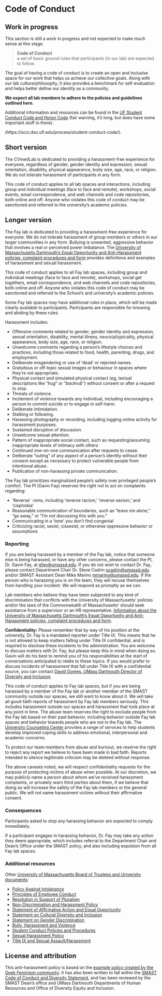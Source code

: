 # Code of Conduct {#sec-code}

::: {.callout-caution}
# Work in progress

This section is still a work in progress and not expected to make much sense at this stage. 
:::

> **Code of Conduct**  
> a set of basic ground rules that participants (in our lab) are expected to follow.

The goal of having a code of conduct is to create an open and inclusive space for our work that helps us achieve our collective goals. Along with our lab culture/philosophy, it also provides a benchmark for self-evaluation and helps better define our identity as a community.

**We expect all lab members to adhere to the policies and guidelines outlined here.**

Additional information and resources can be found in the [UF Student Conduct Code and Honor Code](https://regulations.ufl.edu/wp-content/uploads/2021/12/4-040_2021-12-06.pdf) (fair warning, it's long, but does have some important stuff in there).

(https://sccr.dso.ufl.edu/process/student-conduct-code/).

## Short version

The CVmedLab is dedicated to providing a harassment-free experience for everyone, regardless of gender, gender identity and expression, sexual orientation, disability, physical appearance, body size, age, race, or religion. We do not tolerate harassment of participants in any form.

This code of conduct applies to all lab spaces and interactions, including group and individual meetings (face to face and remote), workshops, social events, email correspondence, and web channels and code repositories, both online and off. Anyone who violates this code of conduct may be sanctioned and referred to the university's academic policies.

## Longer version

The Fay lab is dedicated to providing a harassment-free experience for everyone. We do not tolerate harassment of group members or others in our larger communities in any form. Bullying is unwanted, aggressive behavior that involves a real or perceived power imbalance. The [University of Massachusetts Dartmouth's Equal Opportunity and Anti-Harassment policies, complaint procedures and form](https://www.umassd.edu/media/umassdartmouth/eeo/pdfs/Complaint_Procedures_and_Form_Revised_September_2017.pdf) provides definitions and examples of harassment and sexual harassment.

This code of conduct applies to all Fay lab spaces, including group and individual meetings (face to face and remote), workshops, social get togethers, email correspondence, and web channels and code repositories, both online and off. Anyone who violates this code of conduct may be sanctioned and referred to the School's and university's academic policies.

Some Fay lab spaces may have additional rules in place, which will be made clearly available to participants. Participants are responsible for knowing and abiding by these rules.

Harassment includes:

-   Offensive comments related to gender, gender identity and expression, sexual orientation, disability, mental illness, neuro(a)typicality, physical appearance, body size, age, race, or religion.\
-   Unwelcome comments regarding a person's lifestyle choices and practices, including those related to food, health, parenting, drugs, and employment.
-   Deliberate misgendering or use of 'dead' or rejected names.
-   Gratuitous or off-topic sexual images or behaviour in spaces where they're not appropriate.
-   Physical contact and simulated physical contact (eg, textual descriptions like "*hug*" or "*backrub*") without consent or after a request to stop.
-   Threats of violence.
-   Incitement of violence towards any individual, including encouraging a person to commit suicide or to engage in self-harm.
-   Deliberate intimidation.
-   Stalking or following.
-   Harassing photography or recording, including logging online activity for harassment purposes.
-   Sustained disruption of discussion.
-   Unwelcome sexual attention.
-   Pattern of inappropriate social contact, such as requesting/assuming inappropriate levels of intimacy with others
-   Continued one-on-one communication after requests to cease.
-   Deliberate "outing" of any aspect of a person's identity without their consent except as necessary to protect vulnerable people from intentional abuse.
-   Publication of non-harassing private communication.

The Fay lab prioritizes marginalized people's safety over privileged people's comfort. The PI (Gavin Fay) reserves the right not to act on complaints regarding:

-   'Reverse' -isms, including 'reverse racism,' 'reverse sexism,' and 'cisphobia'
-   Reasonable communication of boundaries, such as "leave me alone," "go away," or "I'm not discussing this with you."
-   Communicating in a 'tone' you don't find congenial
-   Criticizing racist, sexist, cissexist, or otherwise oppressive behavior or assumptions

### Reporting

If you are being harassed by a member of the Fay lab, notice that someone else is being harassed, or have any other concerns, please contact the PI, Dr. Gavin Fay, at [gfay\@umassd.edu](mailto:gfay@umassd.edu). If you do not wish to contact Dr. Fay, please contact Department Chair Dr. Steve Cadrin [scadrin\@umassd.edu](mailto:scadrin@umassd.edu) and/or SMAST Assistant Dean Mike Marino [mmarino\@umassd.edu](mailto:mmarino@umassd.edu). If the person who is harassing you is on the team, they will recuse themselves from handling your incident. We will respond as promptly as we can.

Lab members who believe they have been subjected to any kind of discrimination that conflicts with the University of Massachusetts' policies and/or the laws of the Commonwealth of Massachusetts' should seek assistance from a supervisor or an HR representative. [Information about the University of Massachusetts Dartmouth's Equal Opportunity and Anti-Harassment policies, complaint procedures and form](https://www.umassd.edu/media/umassdartmouth/eeo/pdfs/Complaint_Procedures_and_Form_Revised_September_2017.pdf).

**Confidentiality:** Please remember that by way of his position at the university, Dr. Fay is a mandated reporter under Title IX. This means that he is not allowed to keep matters falling under Title IX confidential, and is required to disclose these incidents to the administration. You are welcome to discuss matters with Dr. Fay, but please keep this in mind when doing so. Gavin will do his best to remind you of his responsibilities at the start of conversations anticipated to relate to these topics. If you would prefer to discuss incidents of harassment that fall under Title IX with a confidential source, you can contact [David Gomes, UMass Dartmouth Director of Diversity and Inclusion](mailto:david.gomes.eeo@umassd.edu).

This code of conduct applies to Fay lab spaces, but if you are being harassed by a member of the Fay lab or another member of the SMAST community outside our spaces, we still want to know about it. We will take all good-faith reports of harassment by Fay lab members seriously. This includes harassment outside our spaces and harassment that took place at any point in time. The abuse team reserves the right to exclude people from the Fay lab based on their past behavior, including behavior outside Fay lab spaces and behavior towards people who are not in the Fay lab. The [University Counseling Center](http://www.umassd.edu/counseling/) provides a range of services to help students develop improved coping skills to address emotional, interpersonal and academic concerns.

To protect our team members from abuse and burnout, we reserve the right to reject any report we believe to have been made in bad faith. Reports intended to silence legitimate criticism may be deleted without response.

The above caveats noted, we will respect confidentiality requests for the purpose of protecting victims of abuse when possible. At our discretion, we may publicly name a person about whom we've received harassment complaints, or privately warn third parties about them, if we believe that doing so will increase the safety of the Fay lab members or the general public. We will not name harassment victims without their affirmative consent.

### Consequences

Participants asked to stop any harassing behavior are expected to comply immediately.

If a participant engages in harassing behavior, Dr. Fay may take any action they deem appropriate, which includes referral to the Department Chair and Dean's Office under the SMAST policy, and also including expulsion from all Fay lab spaces.

### Additional resources

Other [University of Massachusetts Board of Trustees and University documents](https://www.umassd.edu/hr/diversity/board-of-trusteesuniversity-documents/):

-   [Policy Against Intolerance](https://www.umassd.edu/hr/diversity/board-of-trusteesuniversity-documents/policy-against-intolerance/)
-   [Principles of Employee Conduct](https://www.umassd.edu/hr/diversity/board-of-trusteesuniversity-documents/principles-of-employee-conduct/)
-   [Resolution in Support of Pluralism](https://www.umassd.edu/hr/diversity/board-of-trusteesuniversity-documents/resolution-in-support-of-pluralism/)
-   [Non-Discrimination and Harassment Policy](https://www.umassp.edu/sites/umassp.edu/files/content/T16-040-Non%20Discrimination%20and%20Harassment%20Policy.pdf)
-   [Statement of Affirmative Action and Equal Opportunity](https://www.umassd.edu/hr/diversity/board-of-trusteesuniversity-documents/statement-of-affirmative-action-and-equal-opportun/)
-   [Statement on Cultural Diversity and Inclusion](https://www.umassd.edu/hr/diversity/board-of-trusteesuniversity-documents/statement-on-cultural-diversity-and-inclusion/)
-   [Statement on Gender Discrimination](https://www.umassd.edu/hr/diversity/board-of-trusteesuniversity-documents/statement-on-gender-discrimination/)
-   [Bully, Harassment and Violence](https://www.umassd.edu/corsairscare/bullying-harassment-and-violence/)
-   [Student Conduct Policies and Procedures](https://www.umassd.edu/corsairscare/bullying-harassment-and-violence/)
-   [Sexual Harassment Policy](https://www.umassd.edu/hr/diversity/board-of-trusteesuniversity-documents/sexual-harassment-policy/)
-   [Title IX and Sexual Assault/Harassment](https://www.umassd.edu/hr/diversity/compliance-and-oversight/title-ix-and-sexual-assaultharassment/)

## License and attribution

This anti-harassment policy is based on the [example policy created by the Geek Feminism community](https://geekfeminism.wikia.org/wiki/Community_anti-harassment). It has also been written to fall within the [SMAST Code of Conduct and Diversity Statement](https://www.umassd.edu/media/umassdartmouth/smast/lab-pdf-files/SMAST---Code-of-conduct-and-diversitystatement_2.25.20-(1).docx), and has been reviewed by the SMAST Dean's office and UMass Dartmouth Departments of Human Resources and Office of Diversity Equity and Inclusion.
